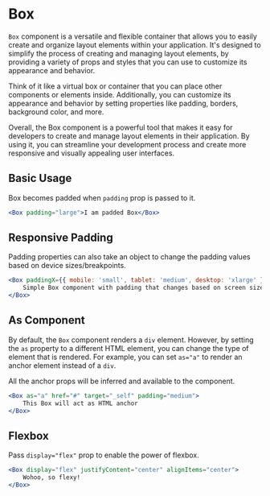 
<Meta title="UI/Layout/Box/Docs" />

# Box

`Box` component is a versatile and flexible container that allows you to easily create and organize layout elements within your application.
It's designed to simplify the process of creating and managing layout elements, by providing a variety of props and styles that you can use to customize its appearance and behavior.

Think of it like a virtual box or container that you can place other components or elements inside.
Additionally, you can customize its appearance and behavior by setting properties like padding, borders, background color, and more.

Overall, the Box component is a powerful tool that makes it easy for developers to create and manage layout elements in their application.
By using it, you can streamline your development process and create more responsive and visually appealing user interfaces.

## Basic Usage

Box becomes padded when `padding` prop is passed to it.

```jsx
<Box padding="large">I am padded Box</Box>
```

## Responsive Padding

Padding properties can also take an object to change the padding values based on device sizes/breakpoints.

```jsx
<Box paddingX={{ mobile: 'small', tablet: 'medium', desktop: 'xlarge' }}>
	Simple Box component with padding that changes based on screen size
</Box>
```

## As Component

By default, the `Box` component renders a `div` element.
However, by setting the `as` property to a different HTML element, you can change the type of element that is rendered.
For example, you can set `as="a"` to render an anchor element instead of a `div`.

All the anchor props will be inferred and available to the component.

```jsx
<Box as="a" href="#" target="_self" padding="medium">
	This Box will act as HTML anchor
</Box>
```

## Flexbox

Pass `display="flex"` prop to enable the power of flexbox.

```jsx
<Box display="flex" justifyContent="center" alignItems="center">
	Wohoo, so flexy!
</Box>
```
